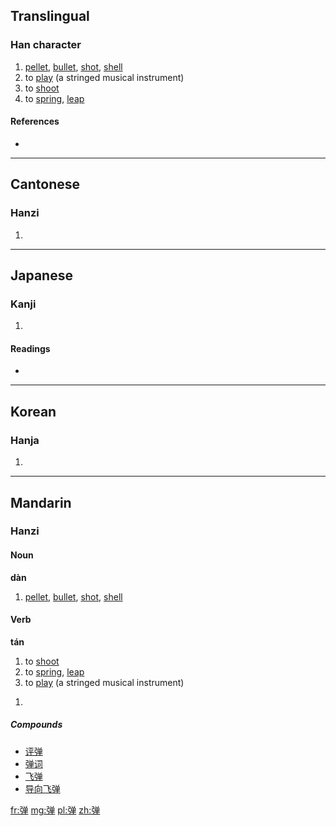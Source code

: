 {{also|彈|弾}}
==Translingual==

===Han character===
{{Han char|rn=57|rad=弓|as=08|sn=11|four=|canj=弓金田十 (NCWJ)|ids=⿰[[弓]][[单]]}}

# [[pellet]], [[bullet]], [[shot]], [[shell]]
# to [[play]] (a stringed musical instrument)
# to [[shoot]]
# to [[spring]], [[leap]]

====References====
* {{Han ref|kx=0360.031|hdz=20999.050|uh=5F39|ud=24377}}

----

==Cantonese==

===Hanzi===
{{yue-hanzi|jyut=|y=daan6, taan4|tra=彈}}

# {{defn|lang=yue|sort=弓08}}

----

==Japanese==

===Kanji===
{{ja-kanji|grade=|rs=弓08}}

# {{defn|lang=ja|sort=弓08}}

====Readings====
* {{ja-readings|on=[[だん]] (dan), [[たん]] (tan)|kun=[[たま]] (tama), [[はずむ]] (hazumu), [[ひく]] (hiku)}}

----

==Korean==

===Hanja===
{{ko-hanja|hangeul=탄|eumhun=|rv=tan|mr=t'an|y=than}}

# {{defn|lang=ko|sort=弓08}}

----

==Mandarin==

===Hanzi===
{{cmn-hanzi|tra=彈|pin=[[dàn]] ([[dan4]]), [[tán]] ([[tan2]])|wg=tan<sup>4</sup>, tan<sup>2</sup>}}

====Noun====
'''dàn'''
# [[pellet]], [[bullet]], [[shot]], [[shell]]

====Verb====
'''tán'''
# to [[shoot]]
# to [[spring]], [[leap]]
# to [[play]] (a stringed musical instrument)

# {{defn|lang=cmn|sort=弓08}}

=====Compounds=====
* [[评弹]]
* [[弹词]]
* [[飞弹]]
* [[导向飞弹]]

[[fr:弹]]
[[mg:弹]]
[[pl:弹]]
[[zh:弹]]